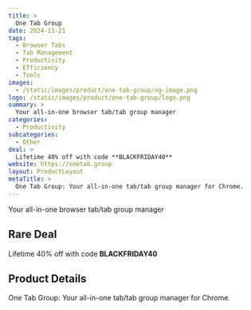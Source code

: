```yaml
---
title: >
  One Tab Group
date: 2024-11-21
tags:
  - Browser Tabs
  - Tab Management
  - Productivity
  - Efficiency
  - Tools
images:
  - /static/images/product/one-tab-group/og-image.png
logo: /static/images/product/one-tab-group/logo.png
summary: >
  Your all-in-one browser tab/tab group manager
categories:
  - Productivity
subcategories:
  - Other
deal: >
  Lifetime 40% off with code **BLACKFRIDAY40**
website: https://onetab.group
layout: ProductLayout
metaTitle: >
  One Tab Group: Your all-in-one tab/tab group manager for Chrome.
---
```

Your all-in-one browser tab/tab group manager

## Rare Deal

Lifetime 40% off with code **BLACKFRIDAY40**

## Product Details
One Tab Group: Your all-in-one tab/tab group manager for Chrome.


